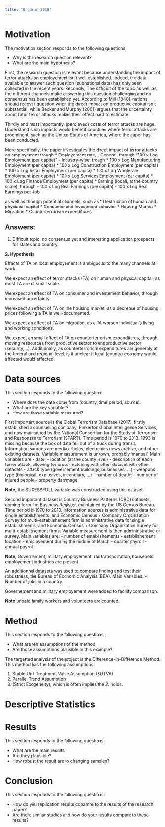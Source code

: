 ```yaml
---
title: "Brodeur-2018"
---
```


# Motivation 

The motivation section responds to the following questions: 

* Why is the research question relevant?
* What are the main hypothesis?

First, the research question is relevant because understanding the impact of terror attacks on employement isn't well established.
Indeed, the data available to answer such question (subnational data) has only been collected in the recent years.
Secondly,  The difficult of the topic as well as the different channels make answering this question challenging and no consensus has been established yet.
According to Mill (1848), nations should recover question when the direct impact on productive capital isn't substantial,
while Becker and Murphy (2001) argues that the uncertainty about futur terror attacks makes their effect hard to estimate.

Thirdly and most importantly, (percieved) costs of terror attacks are huge.
Understand such impacts would benefit countries where terror attacks are proeminent,
such as the United States of America, where the paper has been conducted.

More specifically, the paper investigates the direct impact of terror attacks on employement trough
* Employement rate,
  - General, through "100 x Log Employment (per capita)"
  - Industry-wise, trough
    * 100 x Log Manufacturing Employment (per capita)
    * 100 x Log Construction Employment (per capita)
    * 100 x Log Retail Employment (per capita)
    * 100 x Log Wholesale Employment (per capita)
    * 100 x Log Services Employment (per capita)
    * 100 x Log Finance Employment (per capita)
* Earning (locall, at the country scale), through
  - 100 x Log Real Earnings (per capita)
  - 100 x Log Real Earnings per Job

as well as through potential channels, such as 
* Destruciton of human and physiacal capital
* Consumer and investment behavior
* Housing Market
* Migration
* Counterterrorism expenditures



## Answers:
1. Difficult topic, no consensus yet and interesting application prospects for states and country.

**2. Hypothesis**

Effects of TA on local employement is ambiguous to the many channels at work.

We expect an effect of terror attacks (TA) on human and physical capital, as most TA are of small scale.

We expect an effect of TA on consumer and investement behavior, through increased uncertainty.

We expect an effect of TA on the housing market, as a decrease of housing prices following a TA is well-documented.

We expect an effect of TA on migration, as a TA worsen individual's living and working conditions.

We expect an small effect of TA on counterterrorism expenditures, through moving ressources from productive sector to undproductive sector (security,...).
Additionally, as counterterrorism expenditures are generaly at the federal and regional level, is it unclear if local (county) economy would affected would affected.

# Data sources

This section responds to the following question: 

* Where does the data come from (country, time period, source).
* What are the key variables?
* How are those variable measured?

First important source is the Global Terrorism Database (2017), firstly established a counselling company, Pinkerton Global Intelligence Services, and now maintained by 
the National Consortium for the Study of Terrorism and Responses to Terrorism (START).
Time period is 1970 to 2013. 1993 is missing because the box of data fell out of a truck during transit.
Information sources are media articles, electronics news archive, and other existing datasets.
Variable measurement is unkown, probably 'manual'.
Main variables are 
  - date,
  - location (at the county level)
  - description of each terror attack, allowing for cross-matching with other dataset with other datasets
  - attack type (governement buildings, businesses, ...)
  - weapons type (biological, explosives, incendiary, ...)
  - number of deaths
  - number of injured people
  - property dammage

**Note**, the SUCESSFULL variable was constructed using this dataset

Second important dataset is Country Business Patterns (CBD) datasets, coming form the Business Register, maintained by the US Census Bureau.
Time period is 1970 to 2013.
Information sources is administrative data for single estabilshments, and Economic Census + Company Organization Survey for multi-establishement firm is administrative data for single estabilshments, and Economic Census + Company Organization Survey for multi-establishement firms.
Variable measurement is then admininstrative or survey.
Main variables are:
  - number of establishements
  - establishement location
  - employement during the middle of March
  - quarter payroll
  - annual payroll

**Note**, Governement, military employement, rail transportation, household employement industries are present.

An additionnal datasets was used to compare finding and test their robustness, the Bureau of Economic Analysis (BEA).
Main Variables:
- Number of jobs in a country

Governement and military employement were added to facility comparison.

**Note** unpaid family workers and volunteers are counted.

# Method

This section responds to the following questions:

* What are teh assumptions of the method
* Are those assumptions plausible in this example?

The targetted analysis of the project is the Difference-in-Difference Method.
This method has the following assumptions: 

1. Stable Unit Treatment Value Assumption (SUTVA)
2. Parallel Trend Assumption
3. (Strict Exogeneity), which is often implies the *2.* holds.

# Descriptive Statistics

# Results

This section responds to the following questions:

* What are the main results
* Are they plausible?
* How robust the result are to changing samples?

# Conclusion

This section responds to the following questions:

* How do you replication results copamre to the results of the research paper?
* Are there similar studies and how do your results
compare to these results?
